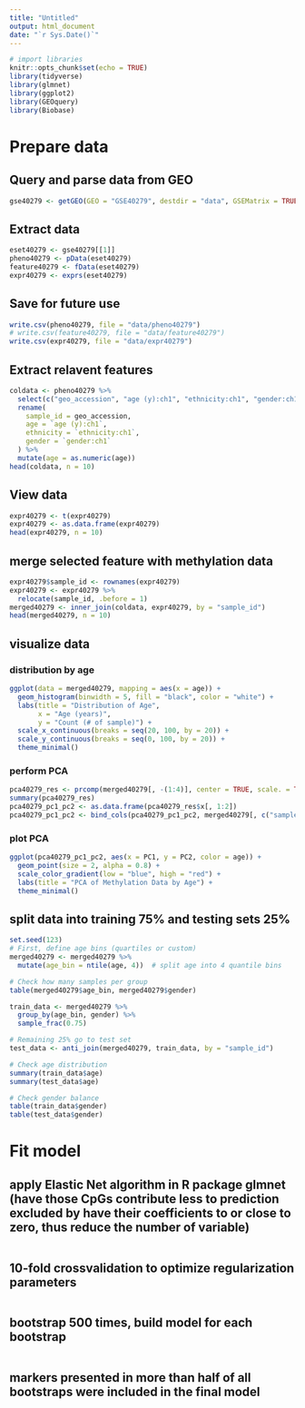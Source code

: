```yaml
---
title: "Untitled"
output: html_document
date: "`r Sys.Date()`"
---
```


```r
# import libraries
knitr::opts_chunk$set(echo = TRUE)
library(tidyverse)
library(glmnet)
library(ggplot2)
library(GEOquery)
library(Biobase)
```

# Prepare data
## Query and parse data from GEO
```r
gse40279 <- getGEO(GEO = "GSE40279", destdir = "data", GSEMatrix = TRUE, parseCharacteristics = TRUE)
```

## Extract data
```r
eset40279 <- gse40279[[1]]
pheno40279 <- pData(eset40279)
feature40279 <- fData(eset40279)
expr40279 <- exprs(eset40279)
```

## Save for future use 
```r
write.csv(pheno40279, file = "data/pheno40279")
# write.csv(feature40279, file = "data/feature40279")
write.csv(expr40279, file = "data/expr40279")
```

## Extract relavent features
```r
coldata <- pheno40279 %>%
  select(c("geo_accession", "age (y):ch1", "ethnicity:ch1", "gender:ch1")) %>%
  rename(
    sample_id = geo_accession,
    age = `age (y):ch1`,
    ethnicity = `ethnicity:ch1`,
    gender = `gender:ch1`
  ) %>%
  mutate(age = as.numeric(age))
head(coldata, n = 10)
```

## View data
```r
expr40279 <- t(expr40279)
expr40279 <- as.data.frame(expr40279)
head(expr40279, n = 10)
```

## merge selected feature with methylation data
```r
expr40279$sample_id <- rownames(expr40279)
expr40279 <- expr40279 %>%
  relocate(sample_id, .before = 1)
merged40279 <- inner_join(coldata, expr40279, by = "sample_id")
head(merged40279, n = 10)
```

## visualize data
### distribution by age
```r
ggplot(data = merged40279, mapping = aes(x = age)) +
  geom_histogram(binwidth = 5, fill = "black", color = "white") +
  labs(title = "Distribution of Age",
       x = "Age (years)",
       y = "Count (# of sample)") +
  scale_x_continuous(breaks = seq(20, 100, by = 20)) +
  scale_y_continuous(breaks = seq(0, 100, by = 20)) +
  theme_minimal()
```

### perform PCA
```r
pca40279_res <- prcomp(merged40279[, -(1:4)], center = TRUE, scale. = TRUE)
summary(pca40279_res)
pca40279_pc1_pc2 <- as.data.frame(pca40279_res$x[, 1:2])
pca40279_pc1_pc2 <- bind_cols(pca40279_pc1_pc2, merged40279[, c("sample_id","age", "ethnicity", "gender")])
```

### plot PCA
```r
ggplot(pca40279_pc1_pc2, aes(x = PC1, y = PC2, color = age)) +
  geom_point(size = 2, alpha = 0.8) +
  scale_color_gradient(low = "blue", high = "red") +
  labs(title = "PCA of Methylation Data by Age") +
  theme_minimal()
```



## split data into training 75% and testing sets 25%
```r
set.seed(123)
# First, define age bins (quartiles or custom)
merged40279 <- merged40279 %>%
  mutate(age_bin = ntile(age, 4))  # split age into 4 quantile bins

# Check how many samples per group
table(merged40279$age_bin, merged40279$gender)

train_data <- merged40279 %>%
  group_by(age_bin, gender) %>%
  sample_frac(0.75)

# Remaining 25% go to test set
test_data <- anti_join(merged40279, train_data, by = "sample_id")
```

```r
# Check age distribution
summary(train_data$age)
summary(test_data$age)

# Check gender balance
table(train_data$gender)
table(test_data$gender)
```


# Fit model
## apply Elastic Net algorithm in R package glmnet (have those CpGs contribute less to prediction excluded by have their coefficients to or close to zero, thus reduce the number of variable)
```r

```

## 10-fold crossvalidation to optimize regularization parameters
```r

```

## bootstrap 500 times, build model for each bootstrap
```r

```

## markers presented in more than half of all bootstraps were included in the final model
```r

```














































